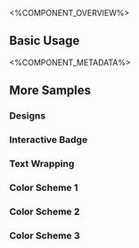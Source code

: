 

<%COMPONENT_OVERVIEW%>

## Basic Usage
<Basic />

<%COMPONENT_METADATA%>

## More Samples

### Designs

<Designs />

### Interactive Badge
<Interactive />

### Text Wrapping
<WrappingTypes />

### Color Scheme 1
<Set1 />

### Color Scheme 2
<Set2 />

### Color Scheme 3
<Set3 />
